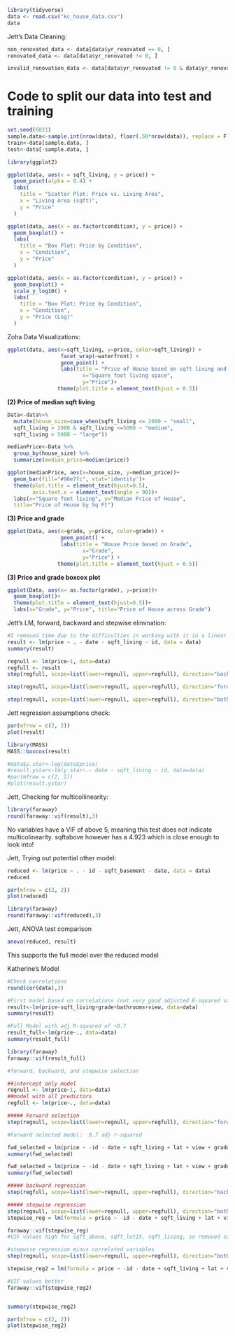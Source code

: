 ```r
library(tidyverse)
data <- read.csv("kc_house_data.csv")
data
```
Jett's Data Cleaning:
```r
non_renovated_data <- data[data$yr_renovated == 0, ]
renovated_data <- data[data$yr_renovated != 0, ]
```

```r
invalid_renovation_data <- data[data$yr_renovated != 0 & data$yr_renovated < data$yr_built, ]
```


# Code to split our data into test and training
```r
set.seed(6021)
sample.data<-sample.int(nrow(data), floor(.50*nrow(data)), replace = F)
train<-data[sample.data, ]
test<-data[-sample.data, ]
```

```r
library(ggplot2)

ggplot(data, aes(x = sqft_living, y = price)) +
  geom_point(alpha = 0.4) +
  labs(
    title = "Scatter Plot: Price vs. Living Area",
    x = "Living Area (sqft)",
    y = "Price"
  )
```
```r
ggplot(data, aes(x = as.factor(condition), y = price)) +
  geom_boxplot() +
  labs(
    title = "Box Plot: Price by Condition",
    x = "Condition",
    y = "Price"
  )
```

```r
ggplot(data, aes(x = as.factor(condition), y = price)) +
  geom_boxplot() +
  scale_y_log10() +
  labs(
    title = "Box Plot: Price by Condition",
    x = "Condition",
    y = "Price (Log)"
  )
```

Zoha Data Visualizations:
```r
ggplot(data, aes(x=sqft_living, y=price, color=sqft_living)) +
                 facet_wrap(~waterfront) +
                 geom_point() + 
                 labs(title = "Price of House based on sqft living and waterfront view",
                        x="Square foot living space",
                        y="Price")+ 
                theme(plot.title = element_text(hjust = 0.5))
```
**(2) Price of median sqft living **
```r
Data<-data%>%
  mutate(house_size=case_when(sqft_living <= 2000 ~ "small",
  sqft_living > 2000 & sqft_living <=5000 ~ "medium",
  sqft_living > 5000 ~ "large"))

medianPrice<-Data %>% 
  group_by(house_size) %>% 
  summarize(median_price=median(price)) 

ggplot(medianPrice, aes(x=house_size, y=median_price))+
  geom_bar(fill="#90e7fc", stat='identity')+
  theme(plot.title = element_text(hjust=0.5),
        axis.text.x = element_text(angle = 90))+
  labs(x="Square foot living", y="Median Price of House",
  title="Price of House by Sq Ft")
```

**(3) Price and grade **

```r
ggplot(Data, aes(x=grade, y=price, color=grade)) +
                 geom_point() + 
                 labs(title = "House Price based on Grade",
                        x="Grade",
                        y="Price") + 
                theme(plot.title = element_text(hjust = 0.5))
```
**(3) Price and grade boxcox plot**

```r
ggplot(Data, aes(x= as.factor(grade), y=price))+ 
  geom_boxplot()+
  theme(plot.title = element_text(hjust=0.5))+
  labs(x="Grade", y="Price", title="Price of House across Grade")
```
Jett's LM, forward, backward and stepwise elimination:
```r
#I removed time due to the difficulties in working with it in a linear regression model, and I took out sqft living as it is just the sum of sqft above and sqft basement and is therefore redundant
result <- lm(price ~ . - date - sqft_living - id, data = data)
summary(result)
```
```r
regnull <- lm(price~1, data=data)
regfull <- result
step(regfull, scope=list(lower=regnull, upper=regfull), direction="backward")
```
```r
step(regnull, scope=list(lower=regnull, upper=regfull), direction="forward")
```
```r
step(regnull, scope=list(lower=regnull, upper=regfull), direction="both")
```
Jett regression assumptions check:
```r
par(mfrow = c(2, 2))
plot(result)
```
```r
library(MASS)
MASS::boxcox(result)
```

```r
#data$y.star<-log(data$price)
#result.ystar<-lm(y.star~.- date - sqft_living - id, data=data)
#par(mfrow = c(2, 2))
#plot(result.ystar)
```
Jett, Checking for multicollinearity:
```r
library(faraway)
round(faraway::vif(result),3)
```
No variables have a VIF of above 5, meaning this test does not indicate multicolinearity. sqftabove however has a 4.923 which is close enough to look into!

Jett, Trying out potential other model:
```r
reduced <- lm(price ~ . - id - sqft_basement - date, data = data)
reduced
```
```r
par(mfrow = c(2, 2))
plot(reduced)
```
```r
library(faraway)
round(faraway::vif(reduced),3)
```

Jett, ANOVA test comparison
```r
anova(reduced, result)
```
This supports the full model over the reduced model







Katherine's Model
```r
#Check correlations
round(cor(data),3)
```

```r
#First model based on correlations (not very good adjusted R-squared value of 0.5741.)
result<-lm(price~sqft_living+grade+bathrooms+view, data=data)
summary(result)

#Full Model with adj R-squared of ~0.7
result_full<-lm(price~., data=data)
summary(result_full)

library(faraway)
faraway::vif(result_full)

```

```r
#forward, backward, and stepwise selection

##intercept only model
regnull <- lm(price~1, data=data)
##model with all predictors
regfull <- lm(price~., data=data)

##### Forward selection
step(regnull, scope=list(lower=regnull, upper=regfull), direction="forward")

#Forward selected model:  0.7 adj r-squared

fwd_selected = lm(price ~ -id - date + sqft_living + lat + view + grade + yr_built + waterfront + bedrooms + bathrooms + zipcode + long + condition + sqft_above + sqft_living15 + yr_renovated + sqft_lot15 + sqft_lot + floors, data = data)
summary(fwd_selected)

fwd_selected = lm(price ~ -id - date + sqft_living + lat + view + grade + yr_built + waterfront + bedrooms + bathrooms + zipcode + long + condition - sqft_above - sqft_living15 + yr_renovated + sqft_lot15 + sqft_lot + floors, data = data)
summary(fwd_selected)

##### backward regression
step(regfull, scope=list(lower=regnull, upper=regfull), direction="backward")

##### stepwise regression
step(regnull, scope=list(lower=regnull, upper=regfull), direction="both")
stepwise_reg = lm(formula = price ~ -id - date + sqft_living + lat + view + grade + yr_built + waterfront + bedrooms + bathrooms + zipcode + long + condition + sqft_above + sqft_living15 + yr_renovated + sqft_lot15 + sqft_lot + floors, data = data)

faraway::vif(stepwise_reg)
#VIF values high for sqft_above, sqft_lot15, sqft_living, so removed sqft_above

#stepwise regression minus correlated variables
step(regnull, scope=list(lower=regnull, upper=regfull), direction="both")

stepwise_reg2 = lm(formula = price ~ -id - date + sqft_living + lat + view + grade + yr_built + waterfront + bedrooms + bathrooms + zipcode + long + condition - sqft_above + sqft_living15 + yr_renovated + sqft_lot15 + sqft_lot + floors, data = data)

#VIF values better
faraway::vif(stepwise_reg2)


summary(stepwise_reg2)

par(mfrow = c(2, 2))
plot(stepwise_reg2)

```
